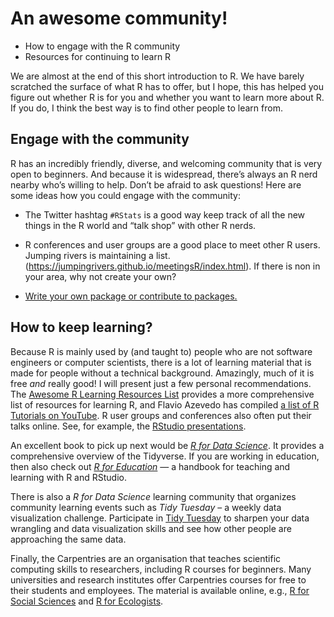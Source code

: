# An awesome community!

::: {.goals}
-   How to engage with the R community
-   Resources for continuing to learn R
:::

We are almost at the end of this short introduction to R. We have barely scratched the
surface of what R has to offer, but I hope, this has helped you figure out whether R is
for you and whether you want to learn more about R. If you do, I think the best way is to
find other people to learn from.

## Engage with the community

R has an incredibly friendly, diverse, and welcoming community that is very open to
beginners. And because it is widespread, there's always an R nerd nearby who's willing to
help. Don't be afraid to ask questions! Here are some ideas how you could engage with the
community:

-   The Twitter hashtag `#RStats` is a good way keep track of all the new things in the R
    world and "talk shop" with other R nerds.

-   R conferences and user groups are a good place to meet other R users. Jumping rivers
    is maintaining a list. (<https://jumpingrivers.github.io/meetingsR/index.html>). If
    there is non in your area, why not create your own?

-   [Write your own package or contribute to
    packages.](https://www.rstudio.com/resources/rstudioglobal-2021/make-a-package-make-some-friends/)

## How to keep learning?

Because R is mainly used by (and taught to) people who are not software engineers or
computer scientists, there is a lot of learning material that is made for people without a
technical background. Amazingly, much of it is free *and* really good! I will present just
a few personal recommendations. The [Awesome R Learning Resources
List](https://github.com/iamericfletcher/awesome-r-learning-resources) provides a more
comprehensive list of resources for learning R, and Flavio Azevedo has compiled [a list of
R Tutorials on
YouTube](http://flavioazevedo.com/stats-and-r-blog/2016/9/13/learning-r-on-youtube). R
user groups and conferences also often put their talks online. See, for example, the
[RStudio presentations](https://www.rstudio.com/resources/webinars/).

An excellent book to pick up next would be [*R for Data
Science*](https://r4ds.had.co.nz/). It provides a comprehensive overview of the Tidyverse.
If you are working in education, then also check out [*R for
Education*](https://rstudio4edu.github.io/rstudio4edu-book/) --- a handbook for teaching
and learning with R and RStudio.

There is also a *R for Data Science* learning community that organizes community learning
events such as *Tidy Tuesday* -- a weekly data visualization challenge. Participate in
[Tidy Tuesday](https://github.com/rfordatascience/tidytuesday) to sharpen your data
wrangling and data visualization skills and see how other people are approaching the same
data.

Finally, the Carpentries are an organisation that teaches scientific computing skills to
researchers, including R courses for beginners. Many universities and research institutes
offer Carpentries courses for free to their students and employees. The material is
available online, e.g., [R for Social Sciences](https://datacarpentry.org/r-socialsci/)
and [R for Ecologists](https://datacarpentry.org/R-ecology-lesson/).
